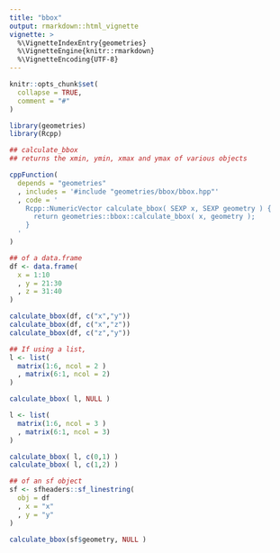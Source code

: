 ```yaml
---
title: "bbox"
output: rmarkdown::html_vignette
vignette: >
  %\VignetteIndexEntry{geometries}
  %\VignetteEngine{knitr::rmarkdown}
  %\VignetteEncoding{UTF-8}
---
```



```r
knitr::opts_chunk$set(
  collapse = TRUE,
  comment = "#"
)
```

```r
library(geometries)
library(Rcpp)
```

```r

## calculate_bbox
## returns the xmin, ymin, xmax and ymax of various objects

cppFunction(
  depends = "geometries"
  , includes = '#include "geometries/bbox/bbox.hpp"'
  , code = '
    Rcpp::NumericVector calculate_bbox( SEXP x, SEXP geometry ) {
      return geometries::bbox::calculate_bbox( x, geometry );
    }
  '
)

## of a data.frame
df <- data.frame(
  x = 1:10
  , y = 21:30
  , z = 31:40
)

calculate_bbox(df, c("x","y"))
calculate_bbox(df, c("x","z"))
calculate_bbox(df, c("z","y"))

## If using a list, 
l <- list(
  matrix(1:6, ncol = 2 )
  , matrix(6:1, ncol = 2)
)

calculate_bbox( l, NULL )

l <- list(
  matrix(1:6, ncol = 3 )
  , matrix(6:1, ncol = 3)
)

calculate_bbox( l, c(0,1) )
calculate_bbox( l, c(1,2) )

## of an sf object
sf <- sfheaders::sf_linestring(
  obj = df
  , x = "x"
  , y = "y"
)

calculate_bbox(sf$geometry, NULL )

```

